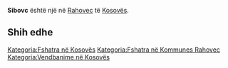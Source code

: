 {{Fshat në 
 | Emri                = Sibovc
 | EmriAlt                = 
 | NAME_SHORT_FORM=      
 | NAME_GENERIC=      
 | NAME_SORT_NAME_RO=      SIBOVC
 | FULL_NAME_RO = Sibovc
 | FULL_NAME_ND_RO=Sibovc
 | SORT_NAME_RG=SIBOVC
 | FULL_NAME_RG=Sibovc
 | FULL_NAME_ND_RG=Sibovc
 | SRP_NAME_SHORT_FORM=      
 | SRP_NAME_GENERIC=      
 | SRP_NAME_SORT_NAME_RO=      
 | SRP_FULL_NAME_RO = 
 | SRP_FULL_NAME_ND_RO=
 | SRP_SORT_NAME_RG=
 | SRP_FULL_NAME_RG=
 | SRP_FULL_NAME_ND_RG=
 | Emri (Rasa dhanore) = 
 | Figura              = 
 | Shteti              = Kosovo
 | Komuna              = Rahovec
 | Kodi postar         = 
 | Sipërfaqja          = 

 | Popullsia           = 

 | Regj. i popullsisë  = 
 | Dend. e popullsisë  = 
 | Faqja zyrtare       = 
 <!--- Koordinatat ----> 
 | Gjerësia            = 42.687965
 | Gjatësia            = 21.008989
 | Lartësia            = 
}}
'''Sibovc''' është një [[]] në [[Rahovec]] të [[Kosovës]].

<!-- == Gjeografia == -->
<!-- == Historia == -->
<!-- == Demografia == -->
== Shih edhe ==
{{Komuna Rahovec}}
{{Kosovo-Administrata-Cung}}

[[Kategoria:Fshatra në Kosovës]]
[[Kategoria:Fshatra në Kommunes Rahovec]]
[[Kategoria:Vendbanime në Kosovës]]